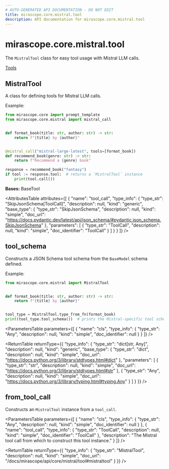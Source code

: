```yaml
---
# AUTO-GENERATED API DOCUMENTATION - DO NOT EDIT
title: mirascope.core.mistral.tool
description: API documentation for mirascope.core.mistral.tool
---
```


# mirascope.core.mistral.tool

The `MistralTool` class for easy tool usage with Mistral LLM calls.

<Info title="Usage">

[Tools](/docs/mirascope/learn/tools)

</Info>

## <ApiType type="Class" path="core/mistral/tool" symbolName="MistralTool" /> MistralTool

A class for defining tools for Mistral LLM calls.

Example:

```python
from mirascope.core import prompt_template
from mirascope.core.mistral import mistral_call


def format_book(title: str, author: str) -> str:
    return f"{title} by {author}"


@mistral_call("mistral-large-latest", tools=[format_book])
def recommend_book(genre: str) -> str:
    return f"Recommend a {genre} book"

response = recommend_book("fantasy")
if tool := response.tool:  # returns a `MistralTool` instance
    print(tool.call())
```

**Bases:** BaseTool

<AttributesTable
  attributes={[
  {
    "name": "tool_call",
    "type_info": {
      "type_str": "SkipJsonSchema[ToolCall]",
      "description": null,
      "kind": "generic",
      "base_type": {
        "type_str": "SkipJsonSchema",
        "description": null,
        "kind": "simple",
        "doc_url": "https://docs.pydantic.dev/latest/api/json_schema/#pydantic.json_schema.SkipJsonSchema"
      },
      "parameters": [
        {
          "type_str": "ToolCall",
          "description": null,
          "kind": "simple",
          "doc_identifier": "ToolCall"
        }
      ]
    }
  }
]}
/>

## <ApiType type="Function" path="core/mistral/tool" symbolName="tool_schema" /> tool_schema

Constructs a JSON Schema tool schema from the `BaseModel` schema defined.

Example:
```python
from mirascope.core.mistral import MistralTool


def format_book(title: str, author: str) -> str:
    return f"{title} by {author}"


tool_type = MistralTool.type_from_fn(format_book)
print(tool_type.tool_schema())  # prints the Mistral-specific tool schema
```

<ParametersTable
  parameters={[
  {
    "name": "cls",
    "type_info": {
      "type_str": "Any",
      "description": null,
      "kind": "simple",
      "doc_identifier": null
    }
  }
]}
/>

<ReturnTable
  returnType={{
  "type_info": {
    "type_str": "dict[str, Any]",
    "description": null,
    "kind": "generic",
    "base_type": {
      "type_str": "dict",
      "description": null,
      "kind": "simple",
      "doc_url": "https://docs.python.org/3/library/stdtypes.html#dict"
    },
    "parameters": [
      {
        "type_str": "str",
        "description": null,
        "kind": "simple",
        "doc_url": "https://docs.python.org/3/library/stdtypes.html#str"
      },
      {
        "type_str": "Any",
        "description": null,
        "kind": "simple",
        "doc_url": "https://docs.python.org/3/library/typing.html#typing.Any"
      }
    ]
  }
}}
/>


## <ApiType type="Function" path="core/mistral/tool" symbolName="from_tool_call" /> from_tool_call

Constructs an `MistralTool` instance from a `tool_call`.

<ParametersTable
  parameters={[
  {
    "name": "cls",
    "type_info": {
      "type_str": "Any",
      "description": null,
      "kind": "simple",
      "doc_identifier": null
    }
  },
  {
    "name": "tool_call",
    "type_info": {
      "type_str": "ToolCall",
      "description": null,
      "kind": "simple",
      "doc_identifier": "ToolCall"
    },
    "description": "The Mistral tool call from which to construct this tool instance."
  }
]}
/>

<ReturnTable
  returnType={{
  "type_info": {
    "type_str": "MistralTool",
    "description": null,
    "kind": "simple",
    "doc_url": "/docs/mirascope/api/core/mistral/tool#mistraltool"
  }
}}
/>



